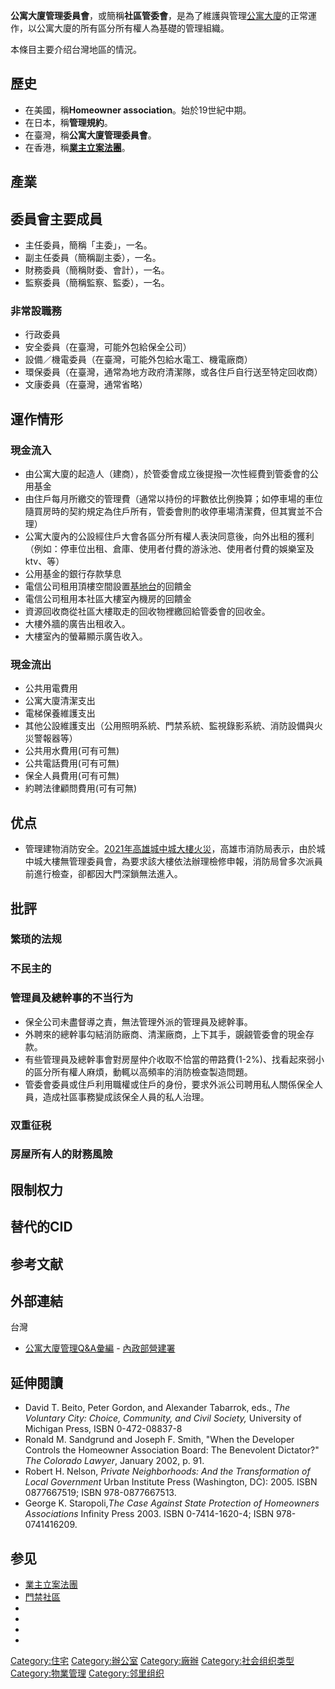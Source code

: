 {{多個問題|
{{unreferenced|time=2019-07-16T07:38:34+00:00}}
{{expand|time=2012-03-19T08:10:20+00:00}}
{{expert-subject|time=2012-03-19T08:10:20+00:00}}
{{地域中心}}
}}

'''公寓大廈管理委員會'''，或簡稱'''社區管委會'''，是為了維護與管理[[公寓大廈|公寓大廈]]的正常運作，以公寓大廈的所有區分所有權人為基礎的管理組織。

本條目主要介绍台灣地區的情況。

==歷史==
*在美國，稱'''Homeowner association'''。始於19世紀中期。
*在日本，稱'''管理規約'''。
*在臺灣，稱'''公寓大廈管理委員會'''。
*在香港，稱'''[[業主立案法團|業主立案法團]]'''。

==產業==

==委員會主要成員==
*主任委員，簡稱「主委」，一名。
*副主任委員（簡稱副主委），一名。
*財務委員（簡稱財委、會計），一名。
*監察委員（簡稱監察、監委），一名。

===非常設職務===
*行政委員
*安全委員（在臺灣，可能外包給保全公司）
*設備／機電委員（在臺灣，可能外包給水電工、機電廠商）
*環保委員（在臺灣，通常為地方政府清潔隊，或各住戶自行送至特定回收商）
*文康委員（在臺灣，通常省略）

==運作情形==
===現金流入===
* 由公寓大廈的起造人（建商），於管委會成立後提撥一次性經費到管委會的公用基金
* 由住戶每月所繳交的管理費（通常以持份的坪數依比例換算；如停車場的車位隨買房時的契約規定為住戶所有，管委會則酌收停車場清潔費，但其實並不合理）
* 公寓大廈內的公設經住戶大會各區分所有權人表決同意後，向外出租的獲利（例如：停車位出租、倉庫、使用者付費的游泳池、使用者付費的娛樂室及ktv、等）
*公用基金的銀行存款孳息
*電信公司租用頂樓空間設置[[基地台|基地台]]的回饋金
*電信公司租用本社區大樓室內機房的回饋金
*資源回收商從社區大樓取走的回收物裡繳回給管委會的回收金。
*大樓外牆的廣告出租收入。
*大樓室內的螢幕顯示廣告收入。

===現金流出===
*公共用電費用
*公寓大廈清潔支出
*電梯保養維護支出
*其他公設維護支出（公用照明系統、門禁系統、監視錄影系統、消防設備與火災警報器等）
*公共用水費用(可有可無)
*公共電話費用(可有可無)
*保全人員費用(可有可無)
*約聘法律顧問費用(可有可無)

==优点==
* 管理建物消防安全。[[2021年高雄城中城大樓火災|2021年高雄城中城大樓火災]]，高雄市消防局表示，由於城中城大樓無管理委員會，為要求該大樓依法辦理檢修申報，消防局曾多次派員前進行檢查，卻都因大門深鎖無法進入。

==批評==
===繁琐的法规===
===不民主的===
===管理員及總幹事的不当行为===
* 保全公司未盡督導之責，無法管理外派的管理員及總幹事。
* 外聘來的總幹事勾結消防廠商、清潔廠商，上下其手，覬覦管委會的現金存款。
* 有些管理員及總幹事會對房屋仲介收取不恰當的帶路費(1-2%)、找看起來弱小的區分所有權人麻煩，動輒以高頻率的消防檢查製造問題。
* 管委會委員或住戶利用職權或住戶的身份，要求外派公司聘用私人關係保全人員，造成社區事務變成該保全人員的私人治理。

=== 双重征税 ===
=== 房屋所有人的財務風險 ===

==限制权力==

== 替代的CID ==

== 参考文献 ==
{{Reflist}}

== 外部連結 ==
; 台灣
{{Wikisource|公寓大廈管理條例}}
{{wikibooks|社區管理}}
* [http://www.cpami.gov.tw/chinese/index.php?option=com_content&view=article&id=4&Itemid=5 公寓大廈管理Q&A彙編] {{Wayback|url=http://www.cpami.gov.tw/chinese/index.php?option=com_content&view=article&id=4&Itemid=5 |date=20170904025354 }} - [[內政部營建署|內政部營建署]]

== 延伸閱讀 ==
* David T. Beito, Peter Gordon, and Alexander Tabarrok, eds., ''The Voluntary City: Choice, Community, and Civil Society,'' University of Michigan Press, ISBN 0-472-08837-8
* Ronald M. Sandgrund and Joseph F. Smith, "When the Developer Controls the Homeowner Association Board: The Benevolent Dictator?" ''The Colorado Lawyer'', January 2002, p. 91.
* Robert H. Nelson, ''Private Neighborhoods: And the Transformation of Local Government'' Urban Institute Press (Washington, DC): 2005. ISBN 0877667519; ISBN 978-0877667513.
* George K. Staropoli,''The Case Against State Protection of Homeowners Associations'' Infinity Press 2003. ISBN 0-7414-1620-4; ISBN 978-0741416209.

== 参见 ==
{{Portal box|社会|法律|建筑|中华民国|台湾}}
* [[業主立案法團|業主立案法團]]
* [[門禁社區|門禁社區]]
* {{tsl|en|Davis-Stirling Common Interest Development Act|}}
* {{tsl|en|Housing society|}}
* {{tsl|en|Business Improvement District|}}
* {{tsl|en|Comparison of Home Owners' and Civic Associations|}}

[[Category:住宅|Category:住宅]]
[[Category:辦公室|Category:辦公室]]
[[Category:廠辦|Category:廠辦]]
[[Category:社会组织类型|Category:社会组织类型]]
[[Category:物業管理|Category:物業管理]]
[[Category:邻里组织|Category:邻里组织]]